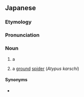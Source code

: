 ==Japanese==
{{DEFAULTSORT:つちぐも}}
{{wikipedia|lang=ja}}
{{ja-kanjitab|つち|yomi=irr|r=y}}

===Etymology===
{{compound|ja|土|蜘蛛|tr1=tsuchi|t1=[[soil]]|tr2=kumo|t2=[[spider]]}}

===Pronunciation===
{{ja-pron|acc=h|acc2=3|y=i|dev=1|つちぐも}}

===Noun===
{{ja-noun|つちぐも|ツチグモ}}

# a {{w|tsuchigumo}}
# {{lb|ja|dialectal}} a [[ground]] [[spider]] (''Atypus karschi'')

====Synonyms====
* {{sense|Atypus karschi}} {{ja-r|地%蜘蛛|ジ%グモ}}

{{topics|ja|Mythological creatures|Japanese mythology|Spiders}}